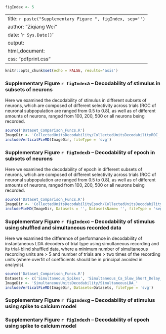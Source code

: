```r
figIndex <- 5
```

---
title: `r paste("Supplementary Figure ", figIndex, sep='')`
author: "Ziqiang Wei"
date: '`r Sys.Date()`'
output:
  html_document:
    css: "pdfprint.css"
---

```r
knitr::opts_chunk$set(echo = FALSE, results='asis')
```

### Supplementary Figure `r figIndex`a -- Decodability of stimulus in subsets of neurons
Here we examined the decodability of stimulus in different subsets of neurons, which are composed of different
selectivity across trials (ROC of neuronal subpopulation are ranged from 0.5 to 0.8), as well as of different 
amounts of neurons, ranged from 100, 200, 500 or all neurons being recorded.
```r
source('Dataset_Comparison_Funcs.R')
ImageDir <- 'CollectedUnitsDecodability/CollectedUnitsDecodabilityROC_'
includeVerticalPieMD(ImageDir, fileType = 'svg')
```

### Supplementary Figure `r figIndex`b -- Decodability of epoch in subsets of neurons
Here we examined the decodability of epoch in different subsets of neurons, which are composed of different
selectivity across trials (ROC of neuronal subpopulation are ranged from 0.5 to 0.8), as well as of different 
amounts of neurons, ranged from 100, 200, 500 or all neurons being recorded.
```r
source('Dataset_Comparison_Funcs.R')
ImageDir <- 'CollectedUnitsDecodabilityEpoch/CollectedUnitsDecodabilityEpoch'
includePieMD(ImageDir, Datasets = '', DatasetsName= '', fileType = 'svg')
```

### Supplementary Figure `r figIndex`c -- Decodability of stimulus using shuffled and simultaneous recorded data
Here we examined the difference of performance in decodability of instantaneous LDA decoders of trial type using
simultaneous recording and its trial-blind shuffled data, where a minimum number of simultaneous recording units
are > 5 and number of trials are > two times of the recording units (where overfit of coefficients should be in 
principal avoided in analysis).
```r
source('Dataset_Comparison_Funcs.R')
Datasets <- c('Simultaneous_Spikes', 'Simultaneous_Ca_Slow_Short_Delay_Virus', 'Simultaneous_Ca_Slow_Short_Delay')
ImageDir <- 'SimultaneousUnitsDecodability/SimultaneousLDA_'
includeVerticalPieMD(ImageDir, Datasets=Datasets, fileType = 'svg')
```



### Supplementary Figure `r figIndex`g -- Decodability of stimulus using spike to calcium model

### Supplementary Figure `r figIndex`h -- Decodability of epoch using spike to calcium model